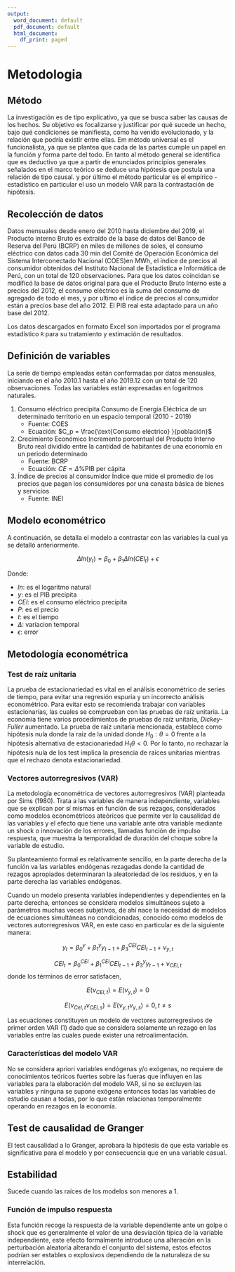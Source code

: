 ```yaml
---
output:
  word_document: default
  pdf_document: default
  html_document:
    df_print: paged
---
```

# Metodologia 

<!-- 2 - 3 paginas -->
<!-- describir el modelo econometirco que se va a utilizar -->
<!-- senaliar el metodo que se va a utilizar: metodo? inductivo deductivo? -->
<!-- explicar las variables: como se trataron los datos, indicadores fuente -->
<!-- Definir si son datos reales o datos nominales -->




## Método 

La investigación es de tipo explicativo, ya que se busca saber las causas de los hechos. Su objetivo es focalizarse y justificar por qué sucede un hecho, bajo qué condiciones se manifiesta, como ha venido evolucionado, y la relación que podría existir entre ellas. Em método universal es el funcionalista, ya que se plantea que cada de las partes cumple un papel en la función y forma parte del todo. En tanto al método general se identifica que es deductivo ya que a partir de enunciados principios generales señalados en el marco teórico se deduce una hipótesis que postula una relación de tipo causal. y por último el método particular es el empírico - estadístico en particular el uso un modelo VAR para la contrastación de hipótesis.

## Recolección de datos 

Datos mensuales desde enero del 2010 hasta diciembre del 2019, el Producto interno Bruto es extraído de la base de datos
del Banco de Reserva del Perú (BCRP) en miles de millones de soles, el consumo eléctrico con datos cada 30 min del Comité de Operación Económica del Sistema Interconectado Nacional (COES)en MWh, el índice de precios al consumidor obtenidos
del Instituto Nacional de Estadística e Informática de Perú, con un total de 120 observaciones. Para que los datos coincidan se modificó la base de datos 
original para que el Producto Bruto Interno este a precios del 2012, el consumo eléctrico es la suma del consumo de agregado de todo el mes, y por ultimo 
el índice de precios al consumidor están a precios base del año 2012. El PIB real esta adaptado para un año base del 2012. 

Los datos descargados en formato Excel son importados por el programa estadístico `R` para su tratamiento y estimación de resultados.



## Definición de variables 

La serie de tiempo empleadas están conformadas por datos mensuales, iniciando en 
el año 2010.1 hasta el año 2019.12 con un total de 120 observaciones.
Todas las variables están expresadas en logaritmos naturales.

1. Consumo eléctrico precipita
    Consumo de Energía Eléctrica de un determinado territorio
    en un espacio temporal (2010 - 2019)
    - Fuente: COES
    - Ecuación: $C_p = \frac{\text{Consumo eléctrico} }{población}$
2. Crecimiento Económico 
    Incremento porcentual del Producto Interno Bruto real dividido entre la cantidad
    de habitantes de una economía en un periodo determinado
    - Fuente: BCRP
    - Ecuación: $CE = \Delta \% \text{PIB per cápita}$
3. Índice de precios al consumidor 
    Índice que mide el promedio de los precios que pagan los consumidores por una 
    canasta básica de bienes y servicios
    - Fuente: INEI


## Modelo econométrico 

A continuación, se detalla el modelo a contrastar con las variables la cual ya se detalló anteriormente.    

$$\Delta ln(y_t) = \beta_0 + \beta_1 \Delta ln(CEl_t) + \epsilon$$

Donde:

- $ln$: es el logaritmo natural
- $y$: es el PIB precipita
- $CEl$: es el consumo eléctrico precipita
- $P$: es el precio
- $t$: es el tiempo
- $\Delta$: variacion temporal
- $\epsilon$: error

## Metodología econométrica 


### Test de raíz unitaria

La prueba de estacionariedad es vital en el análisis econométrico de series de tiempo, para evitar una regresión espuria y un incorrecto análisis econométrico. Para evitar esto se recomienda trabajar con variables estacionarias, las cuales se comprueban con las pruebas de raíz unitaria. La economía tiene varios procedimientos de pruebas de raíz unitaria, *Dickey-Fuller* aumentado. La prueba de raíz unitaria mencionada, establece como hipótesis nula donde la raíz de la unidad donde $H_0: \theta = 0$ frente a la hipótesis alternativa de estacionariedad $H_1 \theta<0$. Por lo tanto, no rechazar la hipótesis nula de los test implica la presencia de raíces unitarias mientras que el rechazo denota estacionariedad.

### Vectores autorregresivos (VAR)

La metodología econométrica de vectores autorregresivos (VAR) planteada
por Sims (1980). Trata a las variables de manera independiente, variables que se
explican por sí mismas en función de sus rezagos, considerados como modelos
econométricos ateóricos que permite ver la causalidad de las variables y el efecto
que tiene una variable ante otra variable mediante un shock o innovación de los
errores, llamadas función de impulso respuesta, que muestra la temporalidad de
duración del choque sobre la variable de estudio.

Su planteamiento formal es relativamente sencillo, en la parte derecha de la
función va las variables endógenas rezagadas donde la cantidad de rezagos
apropiados determinaran la aleatoriedad de los residuos, y en la parte derecha las
variables endógenas.

Cuando un modelo presenta variables independientes y dependientes en la parte derecha, entonces se considera modelos simultáneos sujeto a parámetros muchas veces subjetivos, de ahí nace la necesidad de modelos de ecuaciones simultáneas no condicionadas, conocido como modelos de vectores autorregresivos VAR, en este caso en particular es de la siguiente manera:

$$
y_t = \beta^{y}_0 + \beta^{y}_1y_{t-1} + \beta^{CEl}_3CEl_{t-1} + \nu_ {y, t} 
$$



$$
CEl_t = \beta^{CEl}_0 + \beta^{CEl}_1CEl_{t-1} + \beta^{y}_3y_{t-1} + \nu_{CEl,t} 
$$
donde los términos de error satisfacen, 

$$
E(\nu_{CEl,t}) = E(\nu_{y, t})  = 0
$$

$$
E(\nu_{Cel,t} \nu_{CEl, s} ) = E(\nu_{y,t} \nu_{y, s})     = 0, t\neq s
$$


Las ecuaciones constituyen un modelo de vectores autorregresivos de primer orden VAR (1) dado que se considera solamente un rezago en las variables entre las cuales puede exister una retroalimentación.


### Características del modelo VAR

No se considera apriori variables endógenas y/o exógenas, no requiere de conocimientos teóricos fuertes sobre las fueras que influyen en las variables para la elaboración del modelo VAR, si no se excluyen las variables y ninguna se supone exógena entonces todas las variables de estudio causan a todas, por lo que están relacionas temporalmente operando en rezagos en la economía.


## Test de causalidad de Granger

El test causalidad a lo Granger, aprobara la hipótesis de que esta variable es significativa para el modelo y por consecuencia que en una variable casual.


## Estabilidad 

Sucede cuando las raíces de los modelos son menores a 1.

### Función de impulso respuesta


Esta función recoge la respuesta de la variable dependiente ante un golpe o
shock que es generalmente el valor de una desviación típica de la variable
independiente, este efecto formalmente introduce una alteración en la perturbación
aleatoria alterando el conjunto del sistema, estos efectos podrían ser estables o
explosivos dependiendo de la naturaleza de su interrelación.

<!--al menos trata sobre lo que quiero  http://repositorio.uncp.edu.pe/bitstream/handle/UNCP/5131/T010_44239216_T.pdf?sequence=1&isAllowed=y -->
<!-- test de autocorrelacion -->


